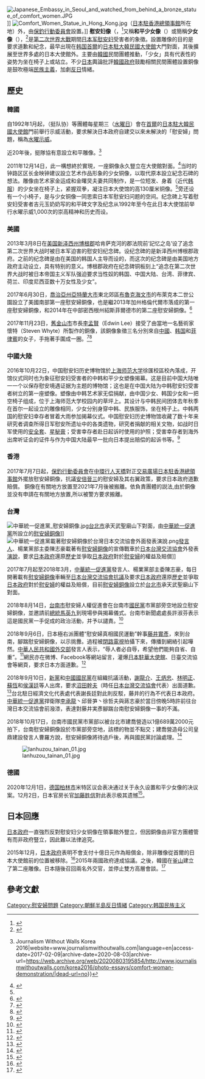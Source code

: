 {{multiple issues|
{{copypaste|time=2016-12-14T06:55:12+00:00}}
{{expand|time=2016-12-14T06:55:12+00:00}}
{{expert|time=2016-12-14T06:55:12+00:00}}
}}
[[File:Japanese_Embassy_in_Seoul_and_watched_from_behind_a_bronze_statue_of_comfort_women.JPG|thumb]]]]
[[File:Comfort_Women_Statue_in_Hong_Kong.jpg|thumb]]（[[日本駐香港總領事館|日本駐香港總領事館]]所在地）外，由[[保釣行動委員會|保釣行動委員會]]設置。]]
'''慰安妇像'''（{{jpn|j=慰安婦像|hg=いあんふぞう|rm=Ianfuzō|f=h}}，<ref>{{cite web |url=http://www.mofa.go.jp/press/kaiken/kaiken1e_000007.html |title=Press Conference by Foreign Minister Fumio Kishida |website=Ministry of Foreign Affairs of Japan |date=2017-01-13 |accessdate=2017-01-31 |archive-date=2020-07-27 |archive-url=https://web.archive.org/web/20200727143306/https://www.mofa.go.jp/press/kaiken/kaiken1e_000007.html }}</ref>又稱'''和平少女像'''（{{kor|평화의 소녀상|平和의 少女像}}）或簡稱'''少女像'''（{{kor|소녀상|少女像}}），<ref>{{cite news |url=http://www.kukmindaily.co.kr/article/view.asp?page=&gCode=7111&arcid=0010302434&code=71111101 |title=NCCK Special Declaration Rejects "Comfort Women" Agreement |newspaper=Kukmin Daily |date=2016-01-28 |accessdate=2017-01-31 |archive-date=2020-07-27 |archive-url=https://web.archive.org/web/20200727143343/http://www.kukmindaily.co.kr/article/view.asp?page=&gCode=7111&arcid=0010302434&code=71111101 |dead-url=no }}</ref>是[[第二次世界大戰|第二次世界大戰]]期間[[日本军慰安妇|日本军慰安妇]]受害者的象徵。設置雕像的目的是要求道歉和紀念，最早出現在[[韩国|韩国]][[首爾|首爾]]的[[日本駐大韓民國大使館|日本駐大韓民國大使館]]大門對面，其後擴展至世界多處的日本大使館外。主要由[[韓國|韓國]]民間團體推動，「少女」具有代表性的姿势为坐在椅子上或站立。不少[[日本|日本]]輿論批評[[韓國政府|韓國政府]]鼓勵相關民間團體設置銅像是鼓吹極端[[民族主義|民族主義]]，加劇[[反日|反日]]情緒。

==歷史==


===韓國===
自1992年1月起，{{link-ja|韩国挺身队问题对策协议会|韓国挺身隊問題対策協議会}}（挺队协）等團體每星期三（[[水曜日|水曜日]]）會在[[首爾|首爾]]的[[日本駐大韓民國大使館|日本駐大韓民國大使館]]門前舉行示威活動，要求解決日本政府自建交以來未解決的「慰安婦」問題，稱為[[水曜示威|水曜示威]]。

近20年後，挺隊協有意設立和平雕像。<ref>{{Cite web|url=http://www.journalismwithoutwalls.com/korea2016/photo-essays/comfort-woman-demonstration/|title=Weekly ‘Comfort Women’ Protest at Japan Embassy in Seoul in its 24th Year {{!}} Journalism Without Walls Korea 2016|website=www.journalismwithoutwalls.com|language=en|access-date=2017-02-09|archive-date=2020-08-03|archive-url=https://web.archive.org/web/20200803195854/http://www.journalismwithoutwalls.com/korea2016/photo-essays/comfort-woman-demonstration/|dead-url=no}}</ref>

2011年12月14日，此一構想終於實現，一座銅像永久豎立在大使館對面。<ref name="NYT-20111215">{{cite news |url=https://www.nytimes.com/2011/12/16/world/asia/statute-in-seoul-becomes-focal-point-of-dispute-between-south-korea-and-japan.html?_r=0 |title=Statue Deepens Dispute Over Wartime Sexual Slavery |author=Choe, Sang-hun |date=15 December 2011 |newspaper=The New York Times |accessdate=31 January 2017 |archive-date=2020-07-27 |archive-url=https://web.archive.org/web/20200727143320/https://www.nytimes.com/2011/12/16/world/asia/statute-in-seoul-becomes-focal-point-of-dispute-between-south-korea-and-japan.html?_r=0 |dead-url=no }}</ref>当时的钟路区区长金映钟建议設立艺术作品形象的少女铜像，以取代原本設立紀念石碑的想法。雕像由艺术家金运成和金曙炅夫妻共同制作，是一位短发、身着{{link-en|赤古里裙|Chima jeogori}}（近代[[韩服|韩服]]）的少女坐在椅子上，紧握双拳，凝注日本大使馆的高130厘米铜像。<ref name="NYT-20111215" />旁还设有一个小椅子，是与少女铜像一同思索日本军慰安妇问题的空间。纪念碑上写着慰安妇受害者吉元玉奶奶写的和平碑文字及纪念从1992年至今在此日本大使馆前举行水曜示威1,000次的崇高精神和历史而设。

===美國===
2013年3月8日在[[美国|美国]][[新泽西州|新泽西州]][[博根郡|博根郡]]哈肯萨克河的郡法院前‘記忆之岛’设了追念第二次世界大战时被日本军迫害的慰安妇纪念碑。设纪念碑的是新泽西州博根郡政府。之前的纪念碑是由在美国的韩国人主导而设的，而这次的纪念碑是由美国地方政府主动设立，具有特别的意义。博根郡政府在纪念碑铜板刻上“追念在第二次世界大战时被日本帝国主义军队强迫要求当性奴的韩国、中国大陆、台湾、菲律宾、荷兰、印度尼西亚数十万女性及少女”。

2017年6月30日，[[喬治亞州|喬治亞州]][[亞特蘭大市|亞特蘭大市]]東北郊區[[布魯克海文市|布魯克海文市]]的布萊克本二世公園設立了美國南部第一座慰安婦銅像，也是繼2013年加州格倫代爾市落成的第一座慰安婦銅像，和2014年在中部密西根州紹斯菲爾德市的第二座慰安婦銅像。<ref>{{Cite web|url=https://www.storm.mg/article/292583|title=喬治亞州豎立美國南部第一座慰安婦少女像|access-date=2019-03-02|archive-date=2020-07-27|archive-url=https://web.archive.org/web/20200727143324/https://www.storm.mg/article/292583|dead-url=no}}</ref>

2017年11月23日，[[舊金山市|舊金山市]]市長[[李孟賢|李孟賢]]（Edwin Lee）接受了由當地一名藝術家懷特（Steven Whyte）所製作的銅像，該銅像象徵三名分別來自[[中國|中國]]、[[韩国|韩国]]和[[菲律賓|菲律賓]]的女子，手拖著手圍成一圈。<ref>{{Cite web|url=https://www.bbc.com/zhongwen/trad/world-42095180|title=無視日本抗議 美國三藩市設立慰安婦雕像|access-date=2019-03-02|archive-date=2020-10-15|archive-url=https://web.archive.org/web/20201015164658/https://www.bbc.com/zhongwen/trad/world-42095180|dead-url=no}}</ref><ref>{{Cite web|url=https://m.huanqiu.com/r/MV8wXzEzMDg0NjE1XzEyNThfMTUzNzU3OTA4MA==?pc_url=http%3A%2F%2Fworld.huanqiu.com%2Farticle%2F2018-09%2F13084615.html%3Fagt%3D16372|title=第二个旧金山“慰安妇日”：雕像虽无言，历史永难忘}}</ref>

===中國大陸===
2016年10月22日，中国慰安妇历史博物馆於[[上海师范大学|上海师范大学]]徐匯校區校內落成，开馆仪式同时也为象征慰安妇受害者的中韩和平少女塑像揭幕。这是目前中国大陆唯一一个以保存慰安境遇证据为主题的博物馆；这也是在中国大陆为中韩慰安妇受害者树立的第一座塑像。塑像由中韩艺术家无偿捐献，由中国少女、韩国少女和一把空椅子组成，位于上海师范大学校园内的草坪上。其设计与中韩民间团体去年秋季在首尔一起设立的雕像相同，少女分别身穿中韩、民族服饰，坐在椅子上。中韩两国的慰安妇幸存者冒着大雨参加揭幕仪式。中国慰安妇历史博物馆收藏了数十年来研究者调查所得日军慰安所遗址中的各类遗物，研究者捐献的相关文物，如战时日军使用的[[安全套|安全套]]、[[星秘膏|星秘膏]]；受害幸存者赴日起诉时使用的护照；受害幸存者到海外出席听证会的证件与作为中国大陆最早一批向日本提出赔偿的起诉书等。<ref>{{Cite web|url=https://www.bbc.com/zhongwen/simp/world/2016/10/161022_china_shanghai_comfort_women|title=中国首座慰安妇雕像在上海揭幕|accessdate=2018-10-18|work=BBC News 中文|language=zh-Hans|archive-date=2020-11-15|archive-url=https://web.archive.org/web/20201115224428/https://www.bbc.com/zhongwen/simp/world/2016/10/161022_china_shanghai_comfort_women|dead-url=no}}</ref>

===香港===
2017年7月7日起，[[保釣行動委員會|保釣行動委員會]]在[[中區行人天橋系統|中環行人天橋]]對正[[交易廣場|交易廣場]][[日本駐香港總領事館|日本駐香港總領事館]]外擺放慰安婦銅像，抗議[[安倍晉三|安倍晉三]]的慰安婦及其右翼政策，要求日本政府道歉賠償。
銅像在有關地方放置至2021年7月後被搬離。依負責團體的説法,由於銅像並没有申請在有關地方放置,所以被警方要求搬離。

===台灣===

[[File:中華統一促進黨_慰安婦銅像.jpg|thumb]][[台北市|台北市]]承天武聖廟山下對面，由[[中華統一促進黨|中華統一促進黨]]所設立的[[慰安婦少女銅像|慰安婦銅像]]]]
[[File:中華統一促進黨載著慰安婦銅像於台灣日本交流協會外面發表演說.png|thumb]][[發言人|發言人]]、楊業黨部主委陳志豪載著有[[慰安婦少女銅像|慰安婦銅像]]的宣傳戰車於[[日本台灣交流協會|日本台灣交流協會]]外發表[[演說|演說]]，要求[[日本政府|日本政府]]還原[[歷史|歷史]]並爭取[[日本政府|日本政府]]對於[[慰安婦|慰安婦]]的權益及賠償]]

2017年7月起至2018年3月，[[中華統一促進黨|中華統一促進黨]]發言人、楊業黨部主委陳志豪，每日開著載有[[慰安婦少女銅像|慰安婦銅像]]車輛至[[日本台灣交流協會|日本台灣交流協會]][[抗議|抗議]]及要求[[日本政府|日本政府]]還原[[歷史|歷史]]並爭取[[日本政府|日本政府]]對於[[慰安婦|慰安婦]]的權益及賠償，目前[[慰安婦少女銅像|慰安婦銅像]]設立於[[台北市|台北市]]承天武聖廟山下對面。

2018年8月14日，[[台南市|台南市]]慰安婦人權促進會在台南市[[中国国民党|國民黨]]市黨部旁空地設立慰安婦銅像，並邀請前[[中华民国总统|總統]][[馬英九|馬英九]]到現場參與揭幕儀式。台南市新聞處處長許淑芬表示這是國民黨一手促成的政治活動，并予以譴責。<ref name="udn-20180814">{{cite news |url=https://udn.com/news/story/6656/3308120 |title=慰安婦銅像台南揭幕 馬英九：對民進黨政府感到遺憾 |author=修瑞瑩 |date=2018-08-14 |newspaper=聯合新聞網 |accessdate=2018-08-14 |archive-date=2021-03-01 |archive-url=https://web.archive.org/web/20210301124824/https://udn.com/news/story/6656/3308120 |dead-url=no }}</ref>

2018年9月6日，日本極右派團體“慰安婦真相國民運動”幹事[[藤井實彥|藤井實彥]]，來到台南，腳踹慰安婦銅像，以示挑釁。過程被[[閉路電視|閉路電視]]拍攝下來，傳播到網絡引起嘩然。[[中華人民共和國|中華人民共和國]][[中華人民共和國外交部|外交部]]發言人表示，“辱人者必自辱，希望他們能夠自省、自重”。<ref>{{cite news |url=https://www.ettoday.net/news/20180911/1256414.htm |title=藤井實彥踹慰安婦像　陸外交部：辱人者必自辱 |author=蔡浩祥 |date=2018-09-11 |newspaper=ETtoday |accessdate=2018-09-11 |archive-date=2020-07-27 |archive-url=https://web.archive.org/web/20200727143440/https://www.ettoday.net/news/20180911/1256414.htm |dead-url=no }}</ref>網民亦在微博、Facebook等網站留言，灌爆[[日本駐華大使館|日本駐華大使館]]、日臺交流協會等網頁，要求日本方面道歉。<ref>{{cite news |url=https://www.ettoday.net/news/20180911/1256002.htm?ercamp=sorted_hot_news |title=慰安婦銅像遭踹！大陸網友聲援台灣：讓小安子跪下道歉 |author=綜合報道 |date=2018-09-11 |newspaper=ETtoday |accessdate=2018-09-11 |archive-date=2020-07-27 |archive-url=https://web.archive.org/web/20200727143355/https://www.ettoday.net/news/20180911/1256002.htm?ercamp=sorted_hot_news |dead-url=no }}</ref>

2018年9月10日，[[新黨|新黨]]和[[中國國民黨|中國國民黨]]在組織抗議活動，[[謝龍介|謝龍介]]、[[王炳忠|王炳忠]]、[[林明正|林明正]]、[[蘇恆|蘇恆]]和[[侯漢廷|侯漢廷]]等人出席，要求[[沼田幹夫|沼田幹夫]]（時任[[日本台灣交流協會|日本台灣交流協會]]代表）出面道歉。<ref>{{cite news |url=https://www.ettoday.net/news/20180910/1255182.htm |title=影／竟敢偷踹慰安婦銅像！謝龍介、王炳忠10:30衝日台交流協會抗議 |author=賴于榛 |date=2018-09-10 |newspaper=ETtoday |accessdate=2018-09-10 |archive-date=2020-11-05 |archive-url=https://web.archive.org/web/20201105230425/https://www.ettoday.net/news/20180910/1255182.htm |dead-url=no }}</ref>台北駐日經濟文化代表處代表謝長廷對此則反駁，藤井的行為不代表日本政府。[[中華統一促進黨|中華統一促進黨]]捍衛隊[[李承龍|李承龍]]丶邱晉芛丶徐哲夫與蔣志豪於當日傍晚5時許前往台灣日本交流協會前潑漆，表達對藤井実彥腳踹台南慰安婦銅像一事的不滿。

2018年10月17日，台南市國民黨市黨部以被台北市建喬營造以1億689萬2000元拍下，台南慰安婦銅像設於市黨部旁空地，該標的物並不點交；建喬營造母公司皇鼎建設發言人曹羅方說，慰安婦銅像將待過戶後，再與國民黨討論處理。<ref>{{Cite news|url=https://tw.news.yahoo.com/%E5%9C%8B%E6%B0%91%E9%BB%A8%E9%BB%A8%E9%83%A8%E6%8B%8D%E5%87%BA-%E6%85%B0%E5%AE%89%E5%A9%A6%E5%83%8F%E4%B8%8D%E9%BB%9E%E4%BA%A4-215008449.html|title=國民黨黨部拍出 慰安婦像不點交|accessdate=2018-10-17|language=zh-TW|archive-date=2020-07-27|archive-url=https://web.archive.org/web/20200727143406/https://tw.news.yahoo.com/%E5%9C%8B%E6%B0%91%E9%BB%A8%E9%BB%A8%E9%83%A8%E6%8B%8D%E5%87%BA-%E6%85%B0%E5%AE%89%E5%A9%A6%E5%83%8F%E4%B8%8D%E9%BB%9E%E4%BA%A4-215008449.html|dead-url=no}}</ref>

[[File:Ianhuzou_tainan_01.jpg|thumb]]

===德國===
2020年12月1日，[[德国|德国]][[柏林市|柏林市]]米特区议会表决通过关于永久设置和平少女像的决议案。12月2日，日本官房长官[[加藤胜信|加藤胜信]]對此表示极其遗憾<ref>{{cite news |title=外媒：德国柏林或将永久设置慰安妇少女像日方表示遗憾 |url=https://www.sohu.com/a/435919773_162758}}</ref>。

==日本回應==
[[日本政府|日本政府]]一直強烈反對慰安妇少女铜像在領事館外豎立，但因銅像由非官方團體管有而非政府豎立，因此難以法律追究。

2015年12月，[[日本政府|日本政府]]表明不會支付十億日元作為賠償金，除非雕像從首爾的日本大使館前的位置被移除。<ref>{{cite web |url= http://www.telegraph.co.uk/news/worldnews/asia/southkorea/12075523/Comfort-women-statue-threatens-to-derail-Japan-South-Korea-accord.html |title= 'Comfort women' statue threatens to derail Japan-South Korea accord |publisher= [[Daily_Telegraph|Daily Telegraph]] |first1= MIke |last1= Firn |date= 31 Dec 2015 |accessdate= 23 April 2017 |archive-date= 2020-11-12 |archive-url= https://web.archive.org/web/20201112031941/https://www.telegraph.co.uk/news/worldnews/asia/southkorea/12075523/Comfort-women-statue-threatens-to-derail-Japan-South-Korea-accord.html |dead-url= no }}</ref>2015年兩國政府達成協議。之後，韓國在[[釜山|釜山]]建立了第二座雕像。日本隨後召回兩名外交官，並停止雙方高層會談。<ref name="CNN Busan">{{cite web |url= http://www.cnn.com/2017/02/05/asia/south-korea-comfort-women-statue/ |title= Why this statue of a young girl caused a diplomatic incident |first1= Sol |last1= Han |first2= James |last2= Griffiths |date= 10 February 2017 |accessdate= 22 April 2017 |publisher= [[CNN|CNN]] |archive-date= 2021-03-08 |archive-url= https://web.archive.org/web/20210308164240/https://www.cnn.com/2017/02/05/asia/south-korea-comfort-women-statue/ |dead-url= no }}</ref>

==參考文獻==
{{reflist}}
{{反日}}
[[Category:慰安婦問題|Category:慰安婦問題]]
[[Category:朝鮮半島反日情緒|Category:朝鮮半島反日情緒]]
[[Category:韩国民族主义|Category:韩国民族主义]]